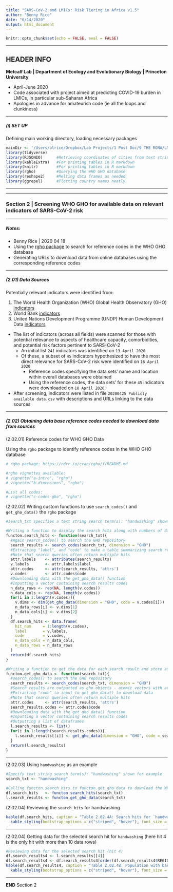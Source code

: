 ```yaml
---
title: "SARS-CoV-2 and LMICs: Risk Tiering in Africa v1.5"
author: "Benny Rice"
date: "6/14/2020"
output: html_document
---
```


```r
knitr::opts_chunk$set(echo = FALSE, eval = FALSE)
```

***
<style>
div.blue { background-color:#e6f0ff; border-radius: 5px; padding: 20px;}
</style>
<div class = "blue">

## HEADER INFO

**Metcalf Lab | Department of Ecology and Evolutionary Biology | Princeton University**

- April-June 2020
- Code associated with project aimed at predicting COVID-19 burden in LMICs, in particular sub-Saharan Africa
- Apologies in advance for amateurish code (ie all the loops and clunkiness)

</div>

***

##### (i) SET UP

Defining main working directory, loading necessary packages
```r
mainDir <- '/Users/blrice/Dropbox/Lab Projects/1 Post Doc/9 THE RONA/LMICs and Risk Tiering in Africa/Code/'
library(tidyverse)
library(RJSONIO)      #Retrieving coordinates of cities from text strings by searching OpenStreetMap
library(kableExtra)   #For printing tables in R markdown
library(knitr)        #For printing tables in R markdown
library(rgho)         #Querying the WHO GHO database
library(reshape2)     #Melting data frames as needed
library(ggrepel)      #Plotting country names neatly
```


***
***

<style>
div.blue { background-color:#e6f0ff; border-radius: 5px; padding: 20px;}
</style>
<div class = "blue">

### Section 2 | Screening WHO GHO for available data on relevant indicators of SARS-CoV-2 risk

</div>

***

##### Notes:

- Benny Rice | 2020 04 18
- Using the [rgho package](https://rdrr.io/cran/rgho/f/README.md) to search for reference codes in the WHO GHO database 
- Generating URLs to download data from online databases using the corresponding reference codes 

***

##### (2.01) Data Sources

Potentially relevant indicators were identified from:

1. The World Health Organization (WHO) Global Health Observatory (GHO) [indicators](https://www.who.int/data/gho/data/indicators)
2. World Bank [indicators](https://data.worldbank.org/indicator?tab=all)
3. United Nations Development Programme (UNDP) Human Development Data [indicators](http://hdr.undp.org/en/data)

- The list of indicators (across all fields) were scanned for those with potential relevance to aspects of healthcare capacity, comorbidities, and potential risk factors pertinent to SARS-CoV-2
  - An initial list `241` indicators was identified on `13 April 2020`
  - Of these, a subset of `45` indicators hypothesized to have the most direct relevance for SARS-CoV-2 risk were identified on `16 April 2020`
    - Reference codes specifying the data sets' name and location within overall databases were obtained
    - Using the reference codes, the data sets' for these `45` indicators were downloaded on `18 April 2020`
- After screening, indicators were listed in file `20200425 Publicly available data.csv` with descriptions and URLs linking to the data sources

***

##### (2.02) Obtaining data base reference codes needed to download data from sources

(2.02.01) Reference codes for WHO GHO Data

Using the `rgho` package to identify reference codes in the WHO GHO database
```r
# rgho package: https://rdrr.io/cran/rgho/f/README.md

#rgho vignettes available:
# vignette("a-intro", "rgho")
# vignette("b-dimensions", "rgho")

#List all codes:
# vignette("c-codes-gho", "rgho")
```

(2.02.02) Writing custom functions to use `search_codes()` and `get_gho_data()` the `rgho` package
```r
#search_txt specifies a text string search term(s): "handwashing" shown as an example below

#Writing a function to display the search hits along with numbers of data rows and columns
functon.search_hits <- function(search_txt){
  #Again search_codes() to search the GHO repository
  search_results <- search_codes(search_txt, dimension = "GHO")
  #Extracting "label", and "code" to make a table summarizing search results
  #Note that search queries often return multiple hits
  attr.labels    <- attributes(search_results)
  v.labels       <- attr.labels$label
  attr.codes     <- attr(search_results, 'attrs')
  v.codes        <- attr.codes$code
  #Downloading data with the get_gho_data() function
  #Inputting a vector containing search results codes
  n_data_rows <- rep(NA, length(v.codes))
  n_data_cols <- rep(NA, length(v.codes))
  for(i in 1:length(v.codes)){
    v.dims <- dim(get_gho_data(dimension = "GHO", code = v.codes[i]))
    n_data_rows[i] <- v.dims[1]
    n_data_cols[i] <- v.dims[2]
  }
  df.search_hits <- data.frame(
    hit_num     = 1:length(v.codes),
    label       = v.labels, 
    code        = v.codes,
    n_data_cols = n_data_cols,
    n_data_rows = n_data_rows
  )
  return(df.search_hits)
}

#Writing a function to get the data for each search result and store as a list
functon.get_gho_data <- function(search_txt){
  #search_codes() to search the GHO repository
  search_results <- search_codes(search_txt, dimension = "GHO")
  #Search results are outputted as gho objects - atomic vectors with attributes
  #Extracting "code" to input to get_gho_data() to download data
  #Note that search queries often return multiple hits
  attr.codes     <- attr(search_results, 'attrs')
  search_results.codes <- attr.codes$code
  #Downloading data with the get_gho_data() function
  #Inputting a vector containing search results codes
  #Outputting a list of dataframes
  l.search_results <- list()
  for(i in 1:length(search_results.codes)){
    l.search_results[[i]] <- get_gho_data(dimension = "GHO", code = search_results.codes[i])
  }
  return(l.search_results)
}
```

***

(2.02.03) Using `handwashing` as an example
```r
#Specify text string search term(s): "handwashing" shown for example
search_txt <- "handwashing"

#Calling functon.search_hits to functon.get_gho_data to download the WHO GHO data and store as a list
df.search_hits   <- functon.search_hits(search_txt)
l.search_results <- functon.get_gho_data(search_txt)
```

(2.02.04) Reviewing the `search_hits` for handwashing
```r
kable(df.search_hits, caption = "Table 2.02.4A: Search hits for `handwashing`") %>% 
  kable_styling(bootstrap_options = c("striped", "hover"), font_size = 10)
```

***

(2.02.04) Getting data for the selected search hit for `handwashing` (here hit 4 is the only hit with more than 10 data rows)

```r
#Reviewing data for the selected search hit (hit 4)
df.search_results4 <- l.search_results[[4]]
df.search_results4 <- df.search_results4[order(df.search_results4$REGION, df.search_results4$COUNTRY),]
kable(df.search_results4, caption = "Table 2.02.4B: Population with basic handwashing facilities at home (%)") %>% 
  kable_styling(bootstrap_options = c("striped", "hover"), font_size = 8) %>% scroll_box(width = "100%", height = "300px")
```

***

**END** Section 2
